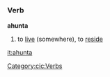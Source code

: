 =={{cic}}==
===Verb===
'''ahunta'''
#to [[live]] (somewhere), to [[reside]]
[[Category:cic:Verbs]]
[[it:ahunta]]
